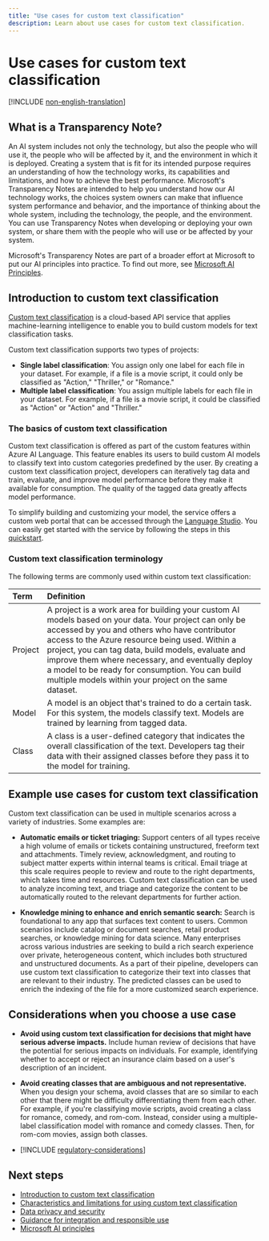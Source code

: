 ```yaml
---
title: "Use cases for custom text classification"
description: Learn about use cases for custom text classification.
---
```


# Use cases for custom text classification

[!INCLUDE [non-english-translation](../includes/non-english-translation)]

## What is a Transparency Note?

An AI system includes not only the technology, but also the people who will use it, the people who will be affected by it, and the environment in which it is deployed. Creating a system that is fit for its intended purpose requires an understanding of how the technology works, its capabilities and limitations, and how to achieve the best performance. Microsoft's Transparency Notes are intended to help you understand how our AI technology works, the choices system owners can make that influence system performance and behavior, and the importance of thinking about the whole system, including the technology, the people, and the environment. You can use Transparency Notes when developing or deploying your own system, or share them with the people who will use or be affected by your system.

Microsoft's Transparency Notes are part of a broader effort at Microsoft to put our AI principles into practice. To find out more, see [Microsoft AI Principles](https://www.microsoft.com/ai/responsible-ai).

## Introduction to custom text classification

[Custom text classification](/azure/ai-services/language-service/custom-text-classification/overview) is a cloud-based API service that applies machine-learning intelligence to enable you to build custom models for text classification tasks.

Custom text classification supports two types of projects:

- **Single label classification**: You assign only one label for each file in your dataset. For example, if a file is a movie script, it could only be classified as "Action," "Thriller," or "Romance."
- **Multiple label classification**: You assign multiple labels for each file in your dataset. For example, if a file is a movie script, it could be classified as "Action" or "Action" and "Thriller."

### The basics of custom text classification

Custom text classification is offered as part of the custom features within Azure AI Language. This feature enables its users to build custom AI models to classify text into custom categories predefined by the user. By creating a custom text classification project, developers can iteratively tag data and train, evaluate, and improve model performance before they make it available for consumption. The quality of the tagged data greatly affects model performance.

To simplify building and customizing your model, the service offers a custom web portal that can be accessed through the [Language Studio](https://aka.ms/languageStudio). You can easily get started with the service by following the steps in this [quickstart](/azure/ai-services/language-service/custom-text-classification/quickstart).

### Custom text classification terminology

The following terms are commonly used within custom text classification:


|Term| Definition|
|:-----|:----|
|Project| A project is a work area for building your custom AI models based on your data. Your project can only be accessed by you and others who have contributor access to the Azure resource being used. Within a project, you can tag data, build models, evaluate and improve them where necessary, and eventually deploy a model to be ready for consumption. You can build multiple models within your project on the same dataset.|
|Model | A model is an object that's trained to do a certain task. For this system, the models classify text. Models are trained by learning from tagged data.|
| Class | A class is a user-defined category that indicates the overall classification of the text. Developers tag their data with their assigned classes before they pass it to the model for training.|

## Example use cases for custom text classification

Custom text classification can be used in multiple scenarios across a variety of industries. Some examples are:

* **Automatic emails or ticket triaging:** Support centers of all types receive a high volume of emails or tickets containing unstructured, freeform text and attachments. Timely review, acknowledgment, and routing to subject matter experts within internal teams is critical. Email triage at this scale requires people to review and route to the right departments, which takes time and resources. Custom text classification can be used to analyze incoming text, and triage and categorize the content to be automatically routed to the relevant departments for further action.

* **Knowledge mining to enhance and enrich semantic search:** Search is foundational to any app that surfaces text content to users. Common scenarios include catalog or document searches, retail product searches, or knowledge mining for data science. Many enterprises across various industries are seeking to build a rich search experience over private, heterogeneous content, which includes both structured and unstructured documents. As a part of their pipeline, developers can use custom text classification to categorize their text into classes that are relevant to their industry. The predicted classes can be used to enrich the indexing of the file for a more customized search experience.

## Considerations when you choose a use case

* **Avoid using custom text classification for decisions that might have serious adverse impacts.** Include human review of decisions that have the potential for serious impacts on individuals. For example, identifying whether to accept or reject an insurance claim based on a user's description of an incident.

* **Avoid creating classes that are ambiguous and not representative.** When you design your schema, avoid classes that are so similar to each other that there might be difficulty differentiating them from each other. For example, if you're classifying movie scripts, avoid creating a class for romance, comedy, and rom-com. Instead, consider using a multiple-label classification model with romance and comedy classes. Then, for rom-com movies, assign both classes.

* [!INCLUDE [regulatory-considerations](../includes/regulatory-considerations)]

## Next steps

* [Introduction to custom text classification](/azure/ai-services/language-service/custom-text-classification/overview)
* [Characteristics and limitations for using custom text classification](custom-text-classification-characteristics-and-limitations)
* [Data privacy and security](custom-text-classification-data-privacy-security)
* [Guidance for integration and responsible use](custom-text-classification-guidance-integration-responsible-use)
* [Microsoft AI principles](https://www.microsoft.com/ai/responsible-ai?rtc=1&activetab=pivot1%3aprimaryr6)
